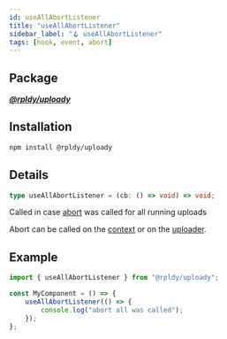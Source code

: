 ```yaml
---
id: useAllAbortListener
title: "useAllAbortListener"
sidebar_label: "🪝 useAllAbortListener"
tags: [hook, event, abort]
---
```


## Package

**_[@rpldy/uploady](../../packages/rpldy-uploady)_**

## Installation

```bash npm2yarn
npm install @rpldy/uploady
```

## Details

```typescript
type useAllAbortListener = (cb: () => void) => void;
```

Called in case [abort](#abort) was called for all running uploads

Abort can be called on the [context](../context#abort)
or on the [uploader](../uploader#abort).

## Example

```javascript
import { useAllAbortListener } from "@rpldy/uploady";

const MyComponent = () => {
    useAllAbortListener(() => {
        console.log("abort all was called");
    });
};
```
